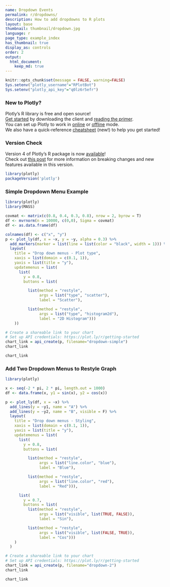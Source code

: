 ```yaml
---
name: Dropdown Events
permalink: r/dropdowns/
description: How to add dropdowns to R plots
layout: base
thumbnail: thumbnail/dropdown.jpg
language: r
page_type: example_index
has_thumbnail: true
display_as: controls
order: 2
output:
  html_document:
    keep_md: true
---
```


```r
knitr::opts_chunk$set(message = FALSE, warning=FALSE)
Sys.setenv("plotly_username"="RPlotBot")
Sys.setenv("plotly_api_key"="q0lz6r5efr")
```
### New to Plotly?

Plotly's R library is free and open source!<br>
[Get started](https://plot.ly/r/getting-started/) by downloading the client and [reading the primer](https://plot.ly/r/getting-started/).<br>
You can set up Plotly to work in [online](https://plot.ly/r/getting-started/#hosting-graphs-in-your-online-plotly-account) or [offline](https://plot.ly/r/offline/) mode.<br>
We also have a quick-reference [cheatsheet](https://images.plot.ly/plotly-documentation/images/r_cheat_sheet.pdf) (new!) to help you get started!

### Version Check

Version 4 of Plotly's R package is now [available](https://plot.ly/r/getting-started/#installation)!<br>
Check out [this post](http://moderndata.plot.ly/upgrading-to-plotly-4-0-and-above/) for more information on breaking changes and new features available in this version.
```r
library(plotly)
packageVersion('plotly')
```
### Simple Dropdown Menu Example

```r
library(plotly)
library(MASS)

covmat <- matrix(c(0.8, 0.4, 0.3, 0.8), nrow = 2, byrow = T)
df <- mvrnorm(n = 10000, c(0,0), Sigma = covmat)
df <- as.data.frame(df)

colnames(df) <- c("x", "y")
p <- plot_ly(df, x = ~x, y = ~y, alpha = 0.3) %>%
  add_markers(marker = list(line = list(color = "black", width = 1))) %>%
  layout(
    title = "Drop down menus - Plot type",
    xaxis = list(domain = c(0.1, 1)),
    yaxis = list(title = "y"),
    updatemenus = list(
      list(
        y = 0.8,
        buttons = list(

          list(method = "restyle",
               args = list("type", "scatter"),
               label = "Scatter"),

          list(method = "restyle",
               args = list("type", "histogram2d"),
               label = "2D Histogram")))
    ))

# Create a shareable link to your chart
# Set up API credentials: https://plot.ly/r/getting-started
chart_link = api_create(p, filename="dropdown-simple")
chart_link
```

```r
chart_link
```

### Add Two Dropdown Menus to Restyle Graph

```r
library(plotly)

x <- seq(-2 * pi, 2 * pi, length.out = 1000)
df <- data.frame(x, y1 = sin(x), y2 = cos(x))

p <- plot_ly(df, x = ~x) %>%
  add_lines(y = ~y1, name = "A") %>%
  add_lines(y = ~y2, name = "B", visible = F) %>%
  layout(
    title = "Drop down menus - Styling",
    xaxis = list(domain = c(0.1, 1)),
    yaxis = list(title = "y"),
    updatemenus = list(
      list(
        y = 0.8,
        buttons = list(

          list(method = "restyle",
               args = list("line.color", "blue"),
               label = "Blue"),

          list(method = "restyle",
               args = list("line.color", "red"),
               label = "Red"))),

      list(
        y = 0.7,
        buttons = list(
          list(method = "restyle",
               args = list("visible", list(TRUE, FALSE)),
               label = "Sin"),

          list(method = "restyle",
               args = list("visible", list(FALSE, TRUE)),
               label = "Cos")))
    )
  )

# Create a shareable link to your chart
# Set up API credentials: https://plot.ly/r/getting-started
chart_link = api_create(p, filename="dropdown-2")
chart_link
```

```r
chart_link
```
